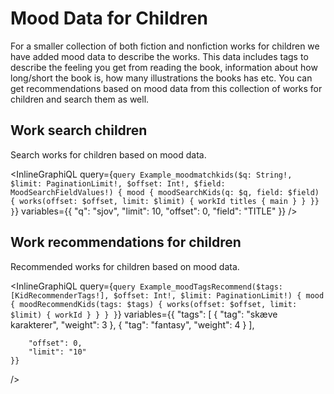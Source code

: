 # Mood Data for Children

For a smaller collection of both fiction and nonfiction works for children we have added mood data to describe the works.
This data includes tags to describe the feeling you get from reading the book, information about how long/short the book is, how many illustrations the books has etc.
You can get recommendations based on mood data from this collection of works for children and search them as well.

## Work search children

Search works for children based on mood data.

<InlineGraphiQL
	query={`query Example_moodmatchkids($q: String!, $limit: PaginationLimit!, $offset: Int!, $field: MoodSearchFieldValues!) {
	mood {
  moodSearchKids(q: $q, field: $field) {
    works(offset: $offset, limit: $limit) {
      workId
      titles {
        main
      }
    }
  }}
}`}
	variables={{
		"q": "sjov",
		"limit": 10,
		"offset": 0,
		"field": "TITLE"
	}}
/>

## Work recommendations for children

Recommended works for children based on mood data.

<InlineGraphiQL
	query={`query Example_moodTagsRecommend($tags: [KidRecommenderTags!], $offset: Int!, $limit: PaginationLimit!) {
  mood {
    moodRecommendKids(tags: $tags) {
      works(offset: $offset, limit: $limit) {
        workId
      }
    }
  }
}`}
	variables={{
		"tags": [
			{
				"tag": "skæve karakterer",
				"weight": 3
			},
			{
				"tag": "fantasy",
				"weight": 4
			}
		],

		"offset": 0,
		"limit": "10"
	}}
/>

